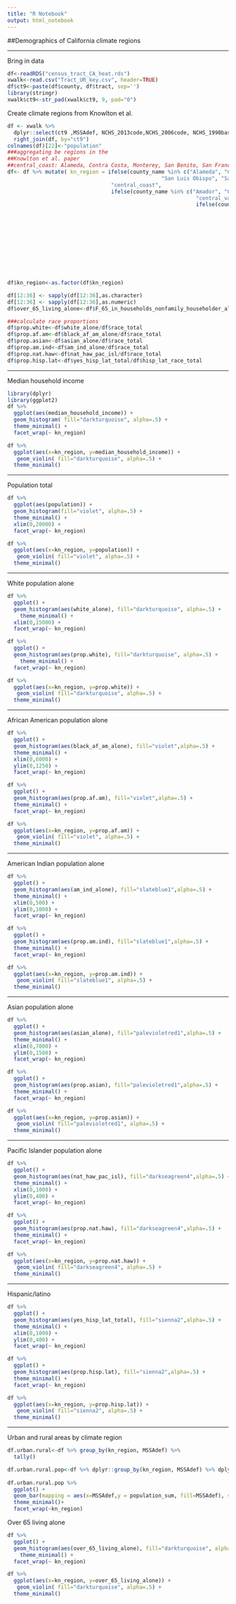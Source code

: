 ```yaml
---
title: "R Notebook"
output: html_notebook
---
```


##Demographics of California climate regions

***
Bring in data
```r
df<-readRDS("census_tract_CA_heat.rds")
xwalk<-read.csv("Tract_UR_key.csv", header=TRUE)
df$ct9<-paste(df$county, df$tract, sep='')
library(stringr)
xwalk$ct9<-str_pad(xwalk$ct9, 9, pad="0")
```
Create climate regions from Knowlton et al. 
```r

df <- xwalk %>% 
  dplyr::select(ct9 ,MSSAdef, NCHS_2013code,NCHS_2006code, NCHS_1990basedcode,NCHS2013_text) %>%
  right_join(df, by="ct9")
colnames(df)[22]<-"population"
###aggregating be regions in the 
##Knowlton et al. paper
##central_coast: Alameda, Contra Costa, Monterey, San Benito, San Francisco, San Luis Obispo, San Mateo, Santa Clara, Santa Cruz
df<- df %>% mutate( kn_region = ifelse(county_name %in% c("Alameda", "Contra Costa", "Monterey", "San Benito", "San Francisco",
                                                 "San Luis Obispo", "San Mateo", "Santa Clara", "Santa Cruz"), 
                                 "central_coast", 
                                 ifelse(county_name %in% c("Amador", "Calaveras", "Fresno", "Kern", "Kings", "Madera", "Mariposa", "Merced", "Placer", "Sacramento", "San Joaquin", "Stanislaus", "Tulare", "Tuolumne"), 
                                                            "central_valley", 
                                                            ifelse(county_name %in% c("Alpine", "Butte", "Colusa", "El Dorado",
                                                                                        "Glenn", "Lassen", "Modoc", "Mono", "Nevada", "Plumas", "Shasta", "Sierra", "Siskiyou", "Sutter", "Tehama", "Yolo", "Yuba"), 
                                                                                       "north_central", 
                                                                                       ifelse(county_name %in% c("Del Norte", "Humboldt", "Lake", "Marin", "Mendocino", "Napa", "Solano", "Sonoma",
                                                                                                                   "Trinity"), 
                                                                                                                  "north_coast", 
                                                                                                                  ifelse(county_name %in% c("Los Angeles", "Orange", "San Diego", "Santa Barbara", "Ventura"), 
                                                                                                                                            "south_coast", 
                                                                                                                                            ifelse(county_name %in% c("Imperial", "Inyo", "Riverside", "San Bernardino"),
                                                                                                                                                   "southeast_dessert", 
                                                                                                                                                   "none")))))))

df$kn_region<-as.factor(df$kn_region)

df[12:36] <- sapply(df[12:36],as.character)
df[12:36] <- sapply(df[12:36],as.numeric)
df$over_65_living_alone<-df$F_65_in_households_nonfamily_householder_alone+df$M_65_in_households_nonfamily_householder_alone

###calculate race proportions
df$prop.white<-df$white_alone/df$race_total
df$prop.af.am<-df$black_af_am_alone/df$race_total
df$prop.asian<-df$asian_alone/df$race_total
df$prop.am.ind<-df$am_ind_alone/df$race_total
df$prop.nat.haw<-df$nat_haw_pac_isl/df$race_total
df$prop.hisp.lat<-df$yes_hisp_lat_total/df$hisp_lat_race_total

```
***
Median household income
```r
library(dplyr)
library(ggplot2)
df %>% 
  ggplot(aes(median_household_income)) +                     
  geom_histogram( fill="darkturquoise", alpha=.5) + 
  theme_minimal() +
  facet_wrap(~ kn_region)

df %>% 
  ggplot(aes(x=kn_region, y=median_household_income)) +                     
   geom_violin( fill="darkturquoise", alpha=.5) + 
  theme_minimal() 

```
***
Population total
```r
df %>% 
  ggplot(aes(population)) +                     
  geom_histogram(fill="violet", alpha=.5) + 
  theme_minimal() +
  xlim(0,20000) +
  facet_wrap(~ kn_region)

df %>% 
  ggplot(aes(x=kn_region, y=population)) +                     
   geom_violin( fill="violet", alpha=.5) + 
  theme_minimal() 
```
***
White population alone
```r
df %>% 
  ggplot() +
  geom_histogram(aes(white_alone), fill="darkturquoise", alpha=.5) + 
    theme_minimal() +
  xlim(0,15000) +
  facet_wrap(~ kn_region)

df %>% 
  ggplot() +
  geom_histogram(aes(prop.white), fill="darkturquoise", alpha=.5) + 
    theme_minimal() +
  facet_wrap(~ kn_region)

df %>% 
  ggplot(aes(x=kn_region, y=prop.white)) +                     
   geom_violin( fill="darkturquoise", alpha=.5) + 
  theme_minimal() 
```
***
African American population alone
```r
df %>% 
  ggplot() +
  geom_histogram(aes(black_af_am_alone), fill="violet",alpha=.5) +
  theme_minimal() +
  xlim(0,6000) +
  ylim(0,1250) +
  facet_wrap(~ kn_region)

df %>% 
  ggplot() +
  geom_histogram(aes(prop.af.am), fill="violet",alpha=.5) +
  theme_minimal() +
  facet_wrap(~ kn_region)

df %>% 
  ggplot(aes(x=kn_region, y=prop.af.am)) +                     
   geom_violin( fill="violet", alpha=.5) + 
  theme_minimal() 
```
***
American Indian population alone
```r
df %>% 
  ggplot() +
  geom_histogram(aes(am_ind_alone), fill="slateblue1",alpha=.5) +
  theme_minimal() +
  xlim(0,500) +
  ylim(0,1000) +
  facet_wrap(~ kn_region)

df %>% 
  ggplot() +
  geom_histogram(aes(prop.am.ind), fill="slateblue1",alpha=.5) +
  theme_minimal() +
  facet_wrap(~ kn_region)

df %>% 
  ggplot(aes(x=kn_region, y=prop.am.ind)) +                     
   geom_violin( fill="slateblue1", alpha=.5) + 
  theme_minimal() 
```
***
Asian population alone
```r
df %>% 
  ggplot() +
  geom_histogram(aes(asian_alone), fill="palevioletred1",alpha=.5) +
  theme_minimal() +
  xlim(0,7000) +
  ylim(0,1500) +
  facet_wrap(~ kn_region)

df %>% 
  ggplot() +
  geom_histogram(aes(prop.asian), fill="palevioletred1",alpha=.5) +
  theme_minimal() +
  facet_wrap(~ kn_region)

df %>% 
  ggplot(aes(x=kn_region, y=prop.asian)) +                     
   geom_violin( fill="palevioletred1", alpha=.5) + 
  theme_minimal() 
```
***
Pacific Islander population alone
```r
df %>% 
  ggplot() +
  geom_histogram(aes(nat_haw_pac_isl), fill="darkseagreen4",alpha=.5) +
  theme_minimal() +
  xlim(0,1000) +
  ylim(0,400) +
  facet_wrap(~ kn_region)

df %>% 
  ggplot() +
  geom_histogram(aes(prop.nat.haw), fill="darkseagreen4",alpha=.5) +
  theme_minimal() +
  facet_wrap(~ kn_region)

df %>% 
  ggplot(aes(x=kn_region, y=prop.nat.haw)) +                     
   geom_violin( fill="darkseagreen4", alpha=.5) + 
  theme_minimal() 
```
***
Hispanic/latino
```r
df %>% 
  ggplot() +
  geom_histogram(aes(yes_hisp_lat_total), fill="sienna2",alpha=.5) +
  theme_minimal() +
  xlim(0,1000) +
  ylim(0,400) +
  facet_wrap(~ kn_region)

df %>% 
  ggplot() +
  geom_histogram(aes(prop.hisp.lat), fill="sienna2",alpha=.5) +
  theme_minimal() +
  facet_wrap(~ kn_region)

df %>% 
  ggplot(aes(x=kn_region, y=prop.hisp.lat)) +                     
   geom_violin( fill="sienna2", alpha=.5) + 
  theme_minimal() 
```

***
Urban and rural areas by climate region
```r
df.urban.rural<-df %>% group_by(kn_region, MSSAdef) %>%
  tally()

df.urban.rural.pop<-df %>% dplyr::group_by(kn_region, MSSAdef) %>% dplyr::summarise(population_sum=sum(population, na.rm=TRUE))
 
df.urban.rural.pop %>%
  ggplot() +
  geom_bar(mapping = aes(x=MSSAdef,y = population_sum, fill=MSSAdef), stat = "identity") +
  theme_minimal()+
  facet_wrap(~kn_region)
```

Over 65 living alone
```r
df %>% 
  ggplot() +
  geom_histogram(aes(over_65_living_alone), fill="darkturquoise", alpha=.5) + 
    theme_minimal() +
  facet_wrap(~ kn_region)

df %>% 
  ggplot(aes(x=kn_region, y=over_65_living_alone)) +                     
   geom_violin( fill="darkturquoise", alpha=.5) + 
  theme_minimal() 
```
